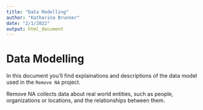 ```yaml
---
title: "Data Modelling"
author: "Katharina Brunner"
date: "2/1/2022"
output: html_document
---
```


# Data Modelling

In this document you'll find explainations and descriptions of the data model used in the `Remove NA` project.

Remove NA collects data about real world entities, such as people, organizations or locations, and the relationships between them.

